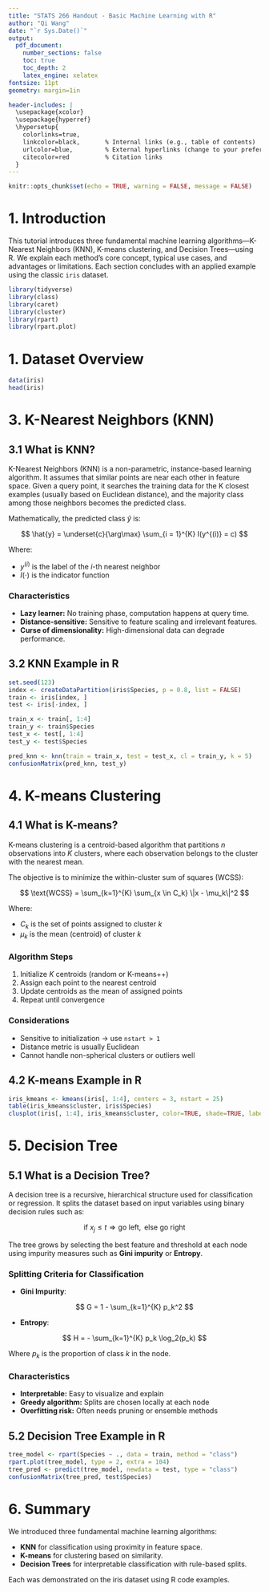 ```yaml
---
title: "STATS 266 Handout - Basic Machine Learning with R"
author: "Qi Wang"
date: "`r Sys.Date()`"
output: 
  pdf_document:
    number_sections: false
    toc: true
    toc_depth: 2
    latex_engine: xelatex
fontsize: 11pt
geometry: margin=1in

header-includes: |
  \usepackage{xcolor}
  \usepackage{hyperref}
  \hypersetup{
    colorlinks=true,
    linkcolor=black,       % Internal links (e.g., table of contents)
    urlcolor=blue,         % External hyperlinks (change to your preferred color)
    citecolor=red          % Citation links
  }
---
```


\newpage
```r
knitr::opts_chunk$set(echo = TRUE, warning = FALSE, message = FALSE)
```
# 1. Introduction
This tutorial introduces three fundamental machine learning algorithms—K-Nearest Neighbors (KNN), K-means clustering, and Decision Trees—using R. We explain each method's core concept, typical use cases, and advantages or limitations. Each section concludes with an applied example using the classic `iris` dataset.



```r
library(tidyverse)
library(class)
library(caret)
library(cluster)
library(rpart)
library(rpart.plot)
```

# 1. Dataset Overview

```r
data(iris)
head(iris)
```

# 3. K-Nearest Neighbors (KNN)

## 3.1 What is KNN?

K-Nearest Neighbors (KNN) is a non-parametric, instance-based learning algorithm. It assumes that similar points are near each other in feature space. Given a query point, it searches the training data for the K closest examples (usually based on Euclidean distance), and the majority class among those neighbors becomes the predicted class.

Mathematically, the predicted class $\hat{y}$ is:

$$
\hat{y} = \underset{c}{\arg\max} \sum_{i = 1}^{K} I(y^{(i)} = c)
$$

Where:

* $y^{(i)}$ is the label of the $i$-th nearest neighbor
* $I(\cdot)$ is the indicator function

### Characteristics

* **Lazy learner:** No training phase, computation happens at query time.
* **Distance-sensitive:** Sensitive to feature scaling and irrelevant features.
* **Curse of dimensionality:** High-dimensional data can degrade performance.

## 3.2 KNN Example in R

```r
set.seed(123)
index <- createDataPartition(iris$Species, p = 0.8, list = FALSE)
train <- iris[index, ]
test <- iris[-index, ]

train_x <- train[, 1:4]
train_y <- train$Species
test_x <- test[, 1:4]
test_y <- test$Species

pred_knn <- knn(train = train_x, test = test_x, cl = train_y, k = 5)
confusionMatrix(pred_knn, test_y)
```

# 4. K-means Clustering

## 4.1 What is K-means?

K-means clustering is a centroid-based algorithm that partitions $n$ observations into $K$ clusters, where each observation belongs to the cluster with the nearest mean.

The objective is to minimize the within-cluster sum of squares (WCSS):

$$
\text{WCSS} = \sum_{k=1}^{K} \sum_{x \in C_k} \|x - \mu_k\|^2
$$

Where:

* $C_k$ is the set of points assigned to cluster $k$
* $\mu_k$ is the mean (centroid) of cluster $k$

### Algorithm Steps

1. Initialize $K$ centroids (random or K-means++)
2. Assign each point to the nearest centroid
3. Update centroids as the mean of assigned points
4. Repeat until convergence

### Considerations

* Sensitive to initialization → use `nstart > 1`
* Distance metric is usually Euclidean
* Cannot handle non-spherical clusters or outliers well

## 4.2 K-means Example in R

```r
iris_kmeans <- kmeans(iris[, 1:4], centers = 3, nstart = 25)
table(iris_kmeans$cluster, iris$Species)
clusplot(iris[, 1:4], iris_kmeans$cluster, color=TRUE, shade=TRUE, labels=2, lines=0)
```

# 5. Decision Tree

## 5.1 What is a Decision Tree?

A decision tree is a recursive, hierarchical structure used for classification or regression. It splits the dataset based on input variables using binary decision rules such as:

$$
\text{if } x_j \le t \Rightarrow \text{go left}, \text{ else go right}
$$

The tree grows by selecting the best feature and threshold at each node using impurity measures such as **Gini impurity** or **Entropy**.

### Splitting Criteria for Classification

* **Gini Impurity**:

$$
G = 1 - \sum_{k=1}^{K} p_k^2
$$

* **Entropy**:

$$
H = - \sum_{k=1}^{K} p_k \log_2(p_k)
$$

Where $p_k$ is the proportion of class $k$ in the node.

### Characteristics

* **Interpretable:** Easy to visualize and explain
* **Greedy algorithm:** Splits are chosen locally at each node
* **Overfitting risk:** Often needs pruning or ensemble methods

## 5.2 Decision Tree Example in R

```r
tree_model <- rpart(Species ~ ., data = train, method = "class")
rpart.plot(tree_model, type = 2, extra = 104)
tree_pred <- predict(tree_model, newdata = test, type = "class")
confusionMatrix(tree_pred, test$Species)
```

# 6. Summary

We introduced three fundamental machine learning algorithms:

* **KNN** for classification using proximity in feature space.
* **K-means** for clustering based on similarity.
* **Decision Trees** for interpretable classification with rule-based splits.

Each was demonstrated on the iris dataset using R code examples.
